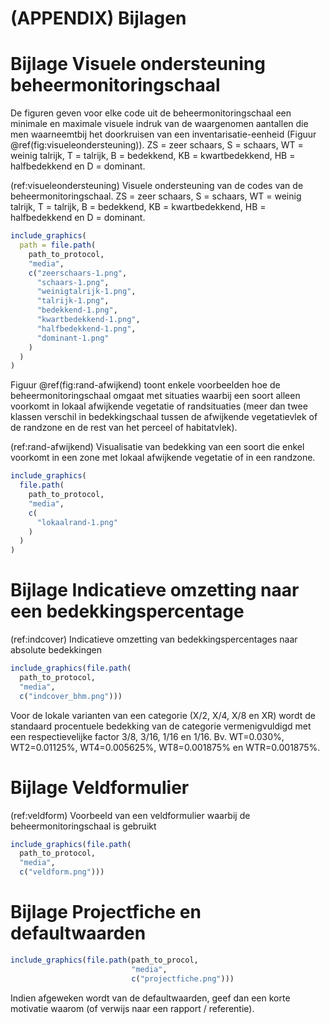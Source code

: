 # (APPENDIX) Bijlagen {.unnumbered}

# Bijlage Visuele ondersteuning beheermonitoringschaal {#bijlage-visueel}

De figuren geven voor elke code uit de beheermonitoringschaal een minimale en maximale visuele indruk van de waargenomen aantallen die men waarneemtbij het doorkruisen van een inventarisatie-eenheid (Figuur \@ref(fig:visueleondersteuning)).
ZS = zeer schaars, S = schaars, WT = weinig talrijk, T = talrijk, B = bedekkend, KB = kwartbedekkend, HB = halfbedekkend en D = dominant.

(ref:visueleondersteuning) Visuele ondersteuning van de codes van de beheermonitoringschaal. ZS = zeer schaars, S = schaars, WT = weinig talrijk, T = talrijk, B = bedekkend, KB = kwartbedekkend, HB = halfbedekkend en D = dominant.

```r
include_graphics(
  path = file.path(
    path_to_protocol,
    "media",
    c("zeerschaars-1.png", 
      "schaars-1.png", 
      "weinigtalrijk-1.png",
      "talrijk-1.png",
      "bedekkend-1.png",
      "kwartbedekkend-1.png",
      "halfbedekkend-1.png",
      "dominant-1.png"
    )
  )
)
```

Figuur \@ref(fig:rand-afwijkend) toont enkele voorbeelden hoe de beheermonitoringschaal omgaat met situaties waarbij een soort alleen voorkomt in lokaal afwijkende vegetatie of randsituaties (meer dan twee klassen verschil in bedekkingschaal tussen de afwijkende vegetatievlek of de randzone en de rest van het perceel of habitatvlek).

(ref:rand-afwijkend) Visualisatie van bedekking van een soort die enkel voorkomt in een zone met lokaal afwijkende vegetatie of in een randzone.

```r
include_graphics(
  file.path(
    path_to_protocol,
    "media",
    c(
      "lokaalrand-1.png"
    )
  )
)
```

# Bijlage Indicatieve omzetting naar een bedekkingspercentage {#bijlage-omzetting}

(ref:indcover) Indicatieve omzetting van bedekkingspercentages naar absolute bedekkingen

```r
include_graphics(file.path(
  path_to_protocol, 
  "media",
  c("indcover_bhm.png")))
```

Voor de lokale varianten van een categorie (X/2, X/4, X/8 en XR) wordt de standaard procentuele bedekking van de categorie vermenigvuldigd met een respectievelijke factor 3/8, 3/16, 1/16 en 1/16.
Bv.
WT=0.030%, WT2=0.01125%, WT4=0.005625%, WT8=0.001875% en WTR=0.001875%.

# Bijlage Veldformulier {#bijlage-veldformulier}

(ref:veldform) Voorbeeld van een veldformulier waarbij de beheermonitoringschaal is gebruikt

```r
include_graphics(file.path(
  path_to_protocol, 
  "media",
  c("veldform.png")))

```

# Bijlage Projectfiche en defaultwaarden {#bijlage-projectfiche}

```r
include_graphics(file.path(path_to_procol,
                           "media",
                           c("projectfiche.png")))

```

Indien afgeweken wordt van de defaultwaarden, geef dan een korte motivatie waarom (of verwijs naar een rapport / referentie).
